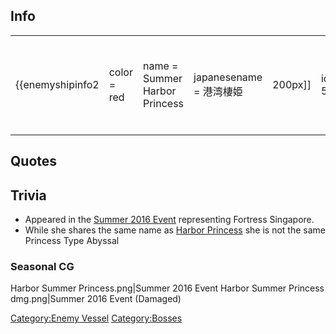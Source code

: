 ==Info==
{|
|
{{enemyshipinfo2
|color = red
|name = Summer Harbor Princess
|japanesename = 港湾棲姫
|image =[[File:Harbor_Summer_Princess.png|200px]]
|id = 573
|class = Abyssal
|type = Installation
|hp = 380
|firepower = 100
|armor = 135
|torpedo = 0
|evasion = 1
|AA = 150
|aircraft = 320
|ASW = 0
|LOS = 100
|luck = 20
|time = unbuildable
|speed = N/A
|range = Medium
|slot = 4
|slot1=[[List of equipment used by the enemy|Abyssal Fighter Mk.III]]
|slot2=[[List of equipment used by the enemy|Abyssal Dive Bomber Mk.II]]
|slot3=[[List of equipment used by the enemy|Abyssal Torpedo Bomber Mk.II]]
|slot4=[[List of equipment used by the enemy|Abyssal Torpedo Bomber Mk.II]]
|space1=80
|space2=80
|space3=80
|space4=80}}
| style="width:50px;" |
|
{{enemyshipinfo2
|color = red
|name = Summer Harbor Princess - Damaged
|japanesename = 港湾棲姫
|image =[[File:Harbor_Summer_Princess_dmg.png|200px]]
|id = 613
|class = Abyssal
|type = Installation
|hp = 490
|firepower = 180
|armor = 177
|torpedo = 0
|evasion = 1
|AA = 170
|aircraft = 180
|ASW = 0
|LOS = 
|luck = 65
|time = unbuildable
|speed = N/A
|range = Medium
|slot = 4
|slot1= [[List_of_equipment_used_by_the_enemy|15inch Fortress Cannon]]
|slot2= [[List_of_equipment_used_by_the_enemy|15inch Fortress Cannon]]
|slot3= [[List_of_equipment_used_by_the_enemy|Deteriorated AP Shell]]
|slot4= [[List_of_equipment_used_by_the_enemy|Abyssal Avenger Torpedo Bomber]]
|space1= -
|space2= -
|space3= -
|space4= 180}}
|}

==Quotes==
{{Abyssquote
| 開幕前=
| EN1=
| Note1=
| 砲撃=
| EN0=
| Note0=
| 被弾=
| EN2=
| Note2=
|
| EN3=
| Note3=
|Clip1 =
|Clip0 = 
|Clip3 =
}}
==Trivia==
* Appeared in the [[Summer 2016 Event]] representing Fortress Singapore.
*While she shares the same name as [[Harbor Princess]] she is not the same Princess Type Abyssal

===Seasonal CG===
<gallery>
Harbor Summer Princess.png|Summer 2016 Event
Harbor Summer Princess dmg.png|Summer 2016 Event (Damaged)
</gallery>

{{Enemyshiplist}}
[[Category:Enemy Vessel]]
[[Category:Bosses]]